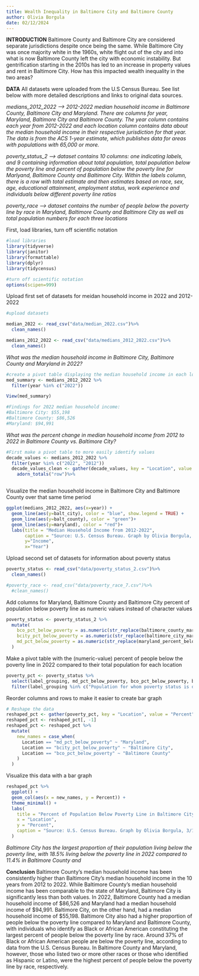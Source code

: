 ```yaml
---
title: Wealth Inequality in Baltimore City and Baltimore County
author: Olivia Borgula
date: 02/12/2024
---
```

**INTRODUCTION**
Baltimore County and Baltimore City are considered separate jurisdictions despite once being the same. While Baltimore City was once majority white in the 1960s, white flight out of the city and into what is now Baltimore County left the city with economic instability. But gentrification starting in the 2010s has led to an increase in property values and rent in Baltimore City. How has this impacted wealth inequality in the two areas? 

**DATA**
All datasets were uploaded from the U.S Census Bureau. See list below with more detailed descriptions and links to original data sources. 

*medians_2012_2022 --> 2012-2022 median household income in Baltimore County, Baltimore City and Maryland. There are columns for year, Maryland, Baltimore City and Baltimore County. The year column contains each year from 2012-2022 and each location column contains data about the median household income in their respective jurisdiction for that year. The data is from the ACS 1-year estimate, which publishes data for areas with populations with 65,000 or more.*

*poverty_status_2 --> dataset contains 10 columns: one indicating labels, and 9 containing information about total population, total population below the poverty line and percent of population below the poverty line for Marlyand, Baltimore County and Baltimore City. Within the labels column, there is a row with total estimate and then estimates based on race, sex, age, educational attainment, employment status, work experience and individuals below different poverty line ratios*

*poverty_race --> dataset contains the number of people below the poverty line by race in Maryland, Baltimore County and Baltimore City as well as total population numbers for each three locations*

First, load libraries, turn off scientific notation
```r
#load libraries
library(tidyverse)
library(janitor)
library(formattable)
library(dplyr)
library(tidycensus)

#turn off scientific notation
options(scipen=999)
```

Upload first set of datasets for meidan household income in 2022 and 2012-2022
```r
#upload datasets 

median_2022 <- read_csv("data/median_2022.csv")%>%
  clean_names()

medians_2012_2022 <- read_csv("data/medians_2012_2022.csv")%>%
  clean_names()
```

*What was the median household income in Baltimore City, Baltimore County and Maryland in 2022?*
```r
#create a pivot table displaying the median household income in each location for 2022
med_summary <- medians_2012_2022 %>%
  filter(year %in% c("2022"))

View(med_summary)

#Findings for 2022 median household income:
#Baltimore City: $55,198
#Baltimore County: $86,526
#Maryland: $94,991
```

*What was the percent change in median household income from 2012 to 2022 in Baltimore County vs. Baltimore City?*

```r
#First make a pivot table to more easily identify values
decade_values <- medians_2012_2022 %>% 
  filter(year %in% c("2022", "2012"))
  decade_values_clean <- gather(decade_values, key = "Location", value = "Estimate", -1)%>%
    adorn_totals("row")%>%
```

```r


```

Visualize the median household income in Baltimore City and Baltimore County over that same time period

```r
ggplot(medians_2012_2022, aes(x=year)) +
  geom_line(aes(y=balt_city), color = "blue", show.legend = TRUE) +
  geom_line(aes(y=balt_county), color = "green")+
  geom_line(aes(y=maryland), color = "red")+
  labs(title = "Median Household Income from 2012-2022", 
       caption = "Source: U.S. Census Bureau. Graph by Olivia Borgula, 3/12/24",
       y="Income",
       x="Year")
```

Upload second set of datasets for information about poverty status
```r
poverty_status <- read_csv("data/poverty_status_2.csv")%>%
  clean_names()

#poverty_race <- read_csv("data/poverty_race_7.csv")%>%
  #clean_names()
```

Add columns for Maryland, Baltimore County and Baltimore City percent of population below poverty line as numeric values instead of character values
```r
poverty_status <- poverty_status_2 %>%
  mutate(
    bco_pct_below_poverty = as.numeric(str_replace(baltimore_county_maryland_percent_below_poverty_level_estimate, "%", "")),
    bcity_pct_below_poverty = as.numeric(str_replace(baltimore_city_maryland_percent_below_poverty_level_estimate, "%", "")),
    md_pct_below_poverty = as.numeric(str_replace(maryland_percent_below_poverty_level_estimate, "%", ""))
  )
```

Make a pivot table with the (numeric-value) percent of people below the poverty line in 2022 compared to their total population for each location
```r
poverty_pct <- poverty_status %>%
  select(label_grouping, md_pct_below_poverty, bco_pct_below_poverty, bcity_pct_below_poverty)%>%
  filter(label_grouping %in% c("Population for whom poverty status is determined"))
```

Reorder columns and rows to make it easier to create bar graph

```r
# Reshape the data
reshaped_pct <- gather(poverty_pct, key = "Location", value = "Percent", -1)
reshaped_pct <- reshaped_pct[, -1]
reshaped_pct <- reshaped_pct %>%
  mutate(
    new_names = case_when(
      Location == "md_pct_below_poverty" ~ "Maryland",
      Location == "bcity_pct_below_poverty" ~ "Baltimore City",
      Location == "bco_pct_below_poverty" ~ "Baltimore County"
    )
  )
```

Visualize this data with a bar graph
```r
reshaped_pct %>%
  ggplot() +
  geom_col(aes(x = new_names, y = Percent)) +
  theme_minimal() +
  labs(
    title = "Percent of Population Below Poverty Line in Baltimore City, Baltimore County and Maryland in 2022",
    x = "Location",
    y = "Percent",
    caption = "Source: U.S. Census Bureau. Graph by Olivia Borgula, 3/12/24"
  )
```
*Baltimore City has the largest proportion of their population living below the poverty line, with 18.5% living below the poverty line in 2022 compared to 11.4% in Baltimore County and  *

**Conclusion**
Baltimore County's median household income has been consistently higher than Baltimore City's median household income in the 10 years from 2012 to 2022. While Baltimore County's median household income has been comparable to the state of Maryland, Baltimore City is significantly less than both values. In 2022, Baltimore County had a median household income of $86,526 and Maryland had a median household income of $94,991. Baltimore City, on the other hand, had a median household income of $55,198. Baltimore City also had a higher proportion of people below the poverty line compared to Maryland and Baltimore County, with individuals who identify as Black or African American constituting the largest percent of people below the poverty line by race. Around 37% of Black or African American people are below the poverty line, according to data from the U.S. Census Bureau. In Baltimore County and Maryland, however, those who listed two or more other races or those who identified as Hispanic or Latino, were the highest percent of people below the poverty line by race, respectively.